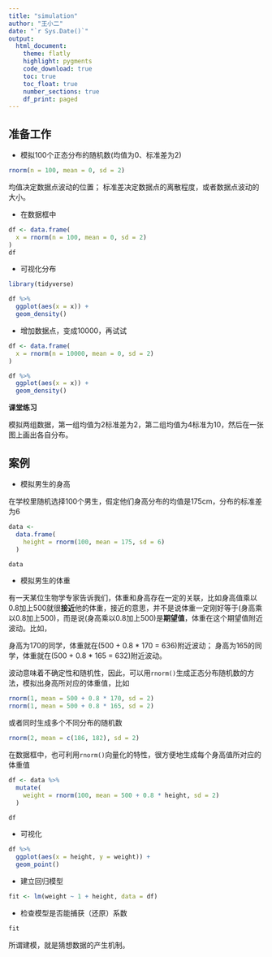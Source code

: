 ```yaml
---
title: "simulation"
author: "王小二"
date: "`r Sys.Date()`"
output: 
  html_document:
    theme: flatly
    highlight: pygments
    code_download: true
    toc: true
    toc_float: true
    number_sections: true
    df_print: paged
---
```



## 准备工作

- 模拟100个正态分布的随机数(均值为0、标准差为2)

```r
rnorm(n = 100, mean = 0, sd = 2)
```

均值决定数据点波动的位置；
标准差决定数据点的离散程度，或者数据点波动的大小。



- 在数据框中

```r
df <- data.frame(
  x = rnorm(n = 100, mean = 0, sd = 2)
)
df
```

- 可视化分布

```r
library(tidyverse)

df %>%
  ggplot(aes(x = x)) +
  geom_density()
```

- 增加数据点，变成10000，再试试

```r
df <- data.frame(
  x = rnorm(n = 10000, mean = 0, sd = 2)
)

df %>%
  ggplot(aes(x = x)) +
  geom_density()
```


**课堂练习** 

模拟两组数据，第一组均值为2标准差为2，第二组均值为4标准为10，然后在一张图上画出各自分布。





## 案例

- 模拟男生的身高

在学校里随机选择100个男生，假定他们身高分布的均值是175cm，分布的标准差为6

```r
data <-
  data.frame(
    height = rnorm(100, mean = 175, sd = 6)
  )

data
```

- 模拟男生的体重

有一天某位生物学专家告诉我们，体重和身高存在一定的关联，比如身高值乘以0.8加上500就很**接近**他的体重，接近的意思，并不是说体重一定刚好等于(身高乘以0.8加上500)，而是说(身高乘以0.8加上500)是**期望值**，体重在这个期望值附近波动。比如，

身高为170的同学，体重就在(500 + 0.8 * 170 = 636)附近波动； 
身高为165的同学，体重就在(500 + 0.8 * 165 = 632)附近波动。 

波动意味着不确定性和随机性，因此，可以用`rnorm()`生成正态分布随机数的方法，模拟出身高所对应的体重值，比如

```r
rnorm(1, mean = 500 + 0.8 * 170, sd = 2)
rnorm(1, mean = 500 + 0.8 * 165, sd = 2)
```

或者同时生成多个不同分布的随机数
```r
rnorm(2, mean = c(186, 182), sd = 2)
```

在数据框中，也可利用`rnorm()`向量化的特性，很方便地生成每个身高值所对应的体重值
```r
df <- data %>%
  mutate(
    weight = rnorm(100, mean = 500 + 0.8 * height, sd = 2)
  )

df
```
- 可视化

```r
df %>% 
  ggplot(aes(x = height, y = weight)) +
  geom_point()
```

- 建立回归模型
```r
fit <- lm(weight ~ 1 + height, data = df)
```


- 检查模型是否能捕获（还原）系数
```r
fit
```

所谓建模，就是猜想数据的产生机制。
